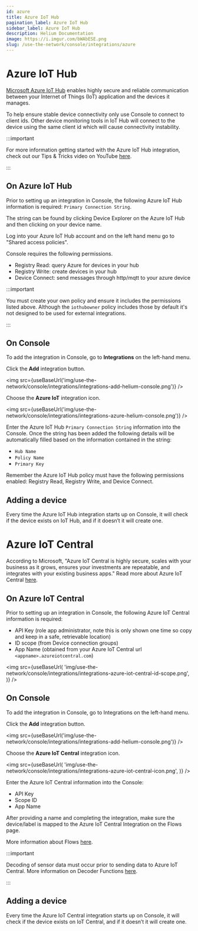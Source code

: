 ```yaml
---
id: azure
title: Azure IoT Hub
pagination_label: Azure IoT Hub
sidebar_label: Azure IoT Hub
description: Helium Documentation
image: https://i.imgur.com/bWAbESE.png
slug: /use-the-network/console/integrations/azure
---
```


# Azure IoT Hub


[Microsoft Azure IoT Hub](https://azure.microsoft.com/en-us/overview/iot/#overview) enables highly
secure and reliable communication between your Internet of Things (IoT) application and the devices
it manages.

To help ensure stable device connectivity only use Console to connect to client ids. Other device
monitoring tools in IoT Hub will connect to the device using the same client id which will cause
connectivity instability.

:::important

For more information getting started with the Azure IoT Hub integration, check out our Tips & Tricks
video on YouTube [here](https://youtu.be/emJ88cGF-Ew).

:::

## On Azure IoT Hub

Prior to setting up an integration in Console, the following Azure IoT Hub information is required:
`Primary Connection String`.

The string can be found by clicking Device Explorer on the Azure IoT Hub and then clicking on your
device name.

Log into your Azure IoT Hub account and on the left hand menu go to "Shared access policies".

Console requires the following permissions.

- Registry Read: query Azure for devices in your hub
- Registry Write: create devices in your hub
- Device Connect: send messages through http/mqtt to your azure device

:::important

You must create your own policy and ensure it includes the permissions listed above. Although the
`iothubowner` policy includes those by default it's not designed to be used for external
integrations.

:::

## On Console

To add the integration in Console, go to **Integrations** on the left-hand menu.

Click the **Add** integration button.

<img
  src={useBaseUrl('img/use-the-network/console/integrations/integrations-add-helium-console.png')}
/>

Choose the **Azure IoT** integration icon.

<img
  src={useBaseUrl('img/use-the-network/console/integrations/integrations-azure-helium-console.png')}
/>

Enter the Azure IoT Hub `Primary Connection String` information into the Console. Once the string
has been added the following details will be automatically filled based on the information contained
in the string:

- `Hub Name`
- `Policy Name`
- `Primary Key`

Remember the Azure IoT Hub policy must have the following permissions enabled: Registry Read,
Registry Write, and Device Connect.

## Adding a device

Every time the Azure IoT Hub integration starts up on Console, it will check if the device exists on
IoT Hub, and if it doesn’t it will create one.

# Azure IoT Central

According to Microsoft, "Azure IoT Central is highly secure, scales with your business as it grows,
ensures your investments are repeatable, and integrates with your existing business apps." Read more
about Azure IoT Central [here](https://azure.microsoft.com/en-us/services/iot-central/).

## On Azure IoT Central

Prior to setting up an integration in Console, the following Azure IoT Central information is
required:

- API Key (role app administrator, note this is only shown one time so copy and keep in a safe,
  retrievable location)
- ID scope (from Device connection groups)
- App Name (obtained from your Azure IoT Central url `<appname>.azureiotcentral.com`)

<img
  src={useBaseUrl(
    'img/use-the-network/console/integrations/integrations-azure-iot-central-id-scope.png',
  )}
/>

## On Console

To add the integration in Console, go to Integrations on the left-hand menu.

Click the **Add** integration button.

<img
  src={useBaseUrl('img/use-the-network/console/integrations/integrations-add-helium-console.png')}
/>

Choose the **Azure IoT Central** integration icon.

<img
  src={useBaseUrl(
    'img/use-the-network/console/integrations/integrations-azure-iot-central-icon.png',
  )}
/>

Enter the Azure IoT Central information into the Console:

- API Key
- Scope ID
- App Name

After providing a name and completing the integration, make sure the device/label is mapped to the
Azure IoT Central Integration on the Flows page.

More information about Flows [here](https://docs.helium.com/use-the-network/console/flows/).

:::important

Decoding of sensor data must occur prior to sending data to Azure IoT Central. More information on
Decoder Functions
[here](https://docs.helium.com/use-the-network/console/functions#creating-a-decoder-function).

:::

## Adding a device

Every time the Azure IoT Central integration starts up on Console, it will check if the device
exists on IoT Central, and if it doesn’t it will create one.
